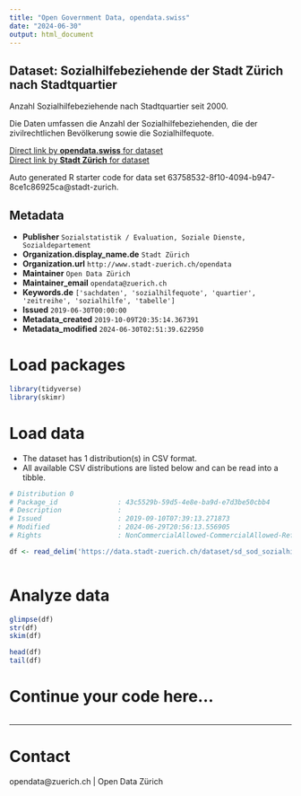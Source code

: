 ```yaml
---
title: "Open Government Data, opendata.swiss"
date: "2024-06-30"
output: html_document
---
```


## Dataset: Sozialhilfebeziehende der Stadt Zürich nach Stadtquartier

Anzahl Sozialhilfebeziehende nach Stadtquartier seit 2000. 

Die Daten umfassen die Anzahl der Sozialhilfebeziehenden, die der zivilrechtlichen Bevölkerung sowie die Sozialhilfequote.

[Direct link by **opendata.swiss** for dataset](https://opendata.swiss/de/dataset/sozialhilfebeziehende-der-stadt-zurich-nach-stadtquartier)<br>
[Direct link by **Stadt Zürich** for dataset](https://data.stadt-zuerich.ch/dataset/sd_sod_sozialhilfequote_stadtquartier)

Auto generated R starter code for data set 63758532-8f10-4094-b947-8ce1c86925ca@stadt-zurich.

## Metadata

- **Publisher** `Sozialstatistik / Evaluation, Soziale Dienste, Sozialdepartement`
- **Organization.display_name.de** `Stadt Zürich`
- **Organization.url** `http://www.stadt-zuerich.ch/opendata`
- **Maintainer** `Open Data Zürich`
- **Maintainer_email** `opendata@zuerich.ch`
- **Keywords.de** `['sachdaten', 'sozialhilfequote', 'quartier', 'zeitreihe', 'sozialhilfe', 'tabelle']`
- **Issued** `2019-06-30T00:00:00`
- **Metadata_created** `2019-10-09T20:35:14.367391`
- **Metadata_modified** `2024-06-30T02:51:39.622950`


# Load packages

```r

library(tidyverse)
library(skimr)

```

# Load data

-   The dataset has 1 distribution(s) in CSV format.
-   All available CSV distributions are listed below and can be read into a tibble.

```r

# Distribution 0
# Package_id               : 43c5529b-59d5-4e8e-ba9d-e7d3be50cbb4
# Description              : 
# Issued                   : 2019-09-10T07:39:13.271873
# Modified                 : 2024-06-29T20:56:13.556905
# Rights                   : NonCommercialAllowed-CommercialAllowed-ReferenceNotRequired

df <- read_delim('https://data.stadt-zuerich.ch/dataset/sd_sod_sozialhilfequote_stadtquartier/download/sd_sod_sozialhilfequote_stadtquartier.csv')



```

# Analyze data

```r

glimpse(df)
str(df)
skim(df)

head(df)
tail(df)

```

# Continue your code here...

```r

```

------------------------------------------------------------------------

# Contact

opendata@zuerich.ch | Open Data Zürich
